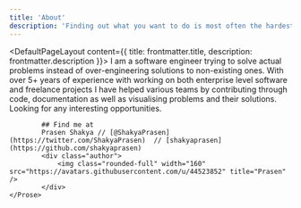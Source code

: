 ```yaml
---
title: 'About'
description: 'Finding out what you want to do is most often the hardest part.'
---
```


<DefaultPageLayout content={{ title: frontmatter.title, description: frontmatter.description }}>
    <Prose>
           I am a software engineer trying to solve actual problems instead of over-engineering solutions to non-existing ones. 
           With over 5+ years of experience with working on both enterprise level software and freelance projects I have helped various teams by contributing through code, documentation as well as visualising problems and their solutions. 
           Looking for any interesting opportunities.

            ## Find me at
            Prasen Shakya // [@ShakyaPrasen](https://twitter.com/ShakyaPrasen)  // [shakyaprasen](https://github.com/shakyaprasen)
            <div class="author">
                <img class="rounded-full" width="160" src="https://avatars.githubusercontent.com/u/44523852" title="Prasen" />
            </div>
    </Prose>
</DefaultPageLayout>
